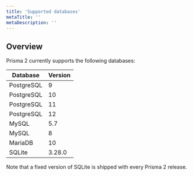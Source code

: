 ```yaml
---
title: 'Supported databases'
metaTitle: ''
metaDescription: ''
---
```


## Overview

Prisma 2 currently supports the following databases:

| Database   | Version |
| ---------- | ------- |
| PostgreSQL | 9       |
| PostgreSQL | 10      |
| PostgreSQL | 11      |
| PostgreSQL | 12      |
| MySQL      | 5.7     |
| MySQL      | 8       |
| MariaDB    | 10      |
| SQLite     | 3.28.0  |

Note that a fixed version of SQLite is shipped with every Prisma 2 release.
